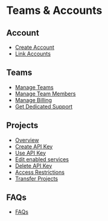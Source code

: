 # Teams & Accounts

## Account
- [Create Account](/account/create-account)
- [Link Accounts](/account/link-accounts)

## Teams
- [Manage Teams](/account/teams/manage-teams)
- [Manage Team Members](/account/teams/manage-team-members)
- [Manage Billing](/account/billing/manage-billing)
- [Get Dedicated Support](/account/teams/get-dedicated-support)

## Projects
- [Overview](/account/api-keys)
- [Create API Key](/account/api-keys/create)
- [Use API Key](/account/api-keys/use)
- [Edit enabled services](/account/api-keys/edit-services)
- [Delete API Key](/account/api-keys/delete)
- [Access Restrictions](/account/api-keys/access)
- [Transfer Projects](/account/api-keys/transfer-projects)

## FAQs
- [FAQs](/account/faq)
